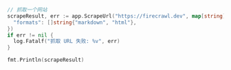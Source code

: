 ```go Go
// 抓取一个网站
scrapeResult, err := app.ScrapeUrl("https://firecrawl.dev", map[string]any{
  "formats": []string{"markdown", "html"},
})
if err != nil {
  log.Fatalf("抓取 URL 失败: %v", err)
}

fmt.Println(scrapeResult)
```